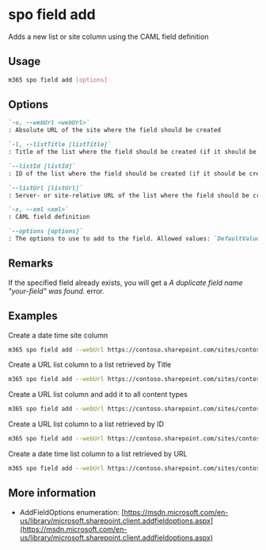 
# spo field add

Adds a new list or site column using the CAML field definition

## Usage

```sh
m365 spo field add [options]
```

## Options

```md definition-list
`-u, --webUrl <webUrl>`
: Absolute URL of the site where the field should be created

`-l, --listTitle [listTitle]`
: Title of the list where the field should be created (if it should be created as a list column). Specify either `listTitle`, `listId` or `listUrl`

`--listId [listId]`
: ID of the list where the field should be created (if it should be created as a list column). Specify either `listTitle`, `listId` or `listUrl`

`--listUrl [listUrl]`
: Server- or site-relative URL of the list where the field should be created (if it should be created as a list column). Specify either `listTitle`, `listId` or `listUrl`

`-x, --xml <xml>`
: CAML field definition

`--options [options]`
: The options to use to add to the field. Allowed values: `DefaultValue`,`AddToDefaultContentType`, `AddToNoContentType`, `AddToAllContentTypes`, `AddFieldInternalNameHint`, `AddFieldToDefaultView`, `AddFieldCheckDisplayName`
```

<Global />

## Remarks

If the specified field already exists, you will get a _A duplicate field name "your-field" was found._ error.

## Examples

Create a date time site column

```sh
m365 spo field add --webUrl https://contoso.sharepoint.com/sites/contoso-sales --xml '`<Field Type="DateTime" DisplayName="Start date-time" Required="FALSE" EnforceUniqueValues="FALSE" Indexed="FALSE" Format="DateTime" Group="PnP Columns" FriendlyDisplayFormat="Disabled" ID="{5ee2dd25-d941-455a-9bdb-7f2c54aed11b}" SourceID="{4f118c69-66e0-497c-96ff-d7855ce0713d}" StaticName="PnPAlertStartDateTime" Name="PnPAlertStartDateTime"><Default>[today]</Default></Field>`'
```

Create a URL list column to a list retrieved by Title

```sh
m365 spo field add --webUrl https://contoso.sharepoint.com/sites/contoso-sales --listTitle Events --xml '`<Field Type="URL" DisplayName="More information link" Required="FALSE" EnforceUniqueValues="FALSE" Indexed="FALSE" Format="Hyperlink" Group="PnP Columns" ID="{6085e32a-339b-4da7-ab6d-c1e013e5ab27}" SourceID="{4f118c69-66e0-497c-96ff-d7855ce0713d}" StaticName="PnPAlertMoreInformation" Name="PnPAlertMoreInformation"></Field>`'
```

Create a URL list column and add it to all content types

```sh
m365 spo field add --webUrl https://contoso.sharepoint.com/sites/contoso-sales --listTitle Events --xml '`<Field Type="URL" DisplayName="More information link" Required="FALSE" EnforceUniqueValues="FALSE" Indexed="FALSE" Format="Hyperlink" Group="PnP Columns" ID="{6085e32a-339b-4da7-ab6d-c1e013e5ab27}" SourceID="{4f118c69-66e0-497c-96ff-d7855ce0713d}" StaticName="PnPAlertMoreInformation" Name="PnPAlertMoreInformation"></Field>`' --options AddToAllContentTypes
```

Create a URL list column to a list retrieved by ID

```sh
m365 spo field add --webUrl https://contoso.sharepoint.com/sites/contoso-sales --listId e785fe80-2ca1-409e-b9d1-19055a85cd38 --xml '`<Field Type="URL" DisplayName="More information link" Required="FALSE" EnforceUniqueValues="FALSE" Indexed="FALSE" Format="Hyperlink" Group="PnP Columns" ID="{6085e32a-339b-4da7-ab6d-c1e013e5ab27}" SourceID="{4f118c69-66e0-497c-96ff-d7855ce0713d}" StaticName="PnPAlertMoreInformation" Name="PnPAlertMoreInformation"></Field>`'
```

Create a date time list column to a list retrieved by URL

```sh
m365 spo field add --webUrl https://contoso.sharepoint.com/sites/contoso-sales --listUrl /sites/contoso-sales/lists/Events --xml '`<Field Type="DateTime" DisplayName="Start date-time" Required="FALSE" EnforceUniqueValues="FALSE" Indexed="FALSE" Format="DateTime" Group="PnP Columns" FriendlyDisplayFormat="Disabled" ID="{5ee2dd25-d941-455a-9bdb-7f2c54aed11b}" SourceID="{4f118c69-66e0-497c-96ff-d7855ce0713d}" StaticName="PnPAlertStartDateTime" Name="PnPAlertStartDateTime"><Default>[today]</Default></Field>`'
```

## More information

- AddFieldOptions enumeration: [https://msdn.microsoft.com/en-us/library/microsoft.sharepoint.client.addfieldoptions.aspx](https://msdn.microsoft.com/en-us/library/microsoft.sharepoint.client.addfieldoptions.aspx)
